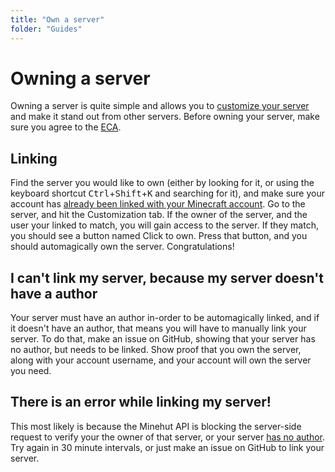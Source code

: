 ```yaml
---
title: "Own a server"
folder: "Guides"
---
```


# Owning a server

Owning a server is quite simple and allows you to [customize your server](/docs/guides/customization) and make it stand out from other servers. Before owning your server, make sure you agree to the [ECA](Docs:legal/external-content-agreement).

## Linking

Find the server you would like to own (either by looking for it, or using the keyboard shortcut <kbd>Ctrl</kbd>+<kbd>Shift</kbd>+<kbd>K</kbd> and searching for it), and make sure your account has [already been linked with your Minecraft account](Docs:guides/linking). Go to the server, and hit the Customization tab. If the owner of the server, and the user your linked to match, you will gain access to the server.
If they match, you should see a button named Click to own. Press that button, and you should automagically own the server. Congratulations!

## I can't link my server, because my server doesn't have a author

Your server must have an author in-order to be automagically linked, and if it doesn't have an author, that means you will have to manually link your server. To do that, make an issue on GitHub, showing that your server has no author, but needs to be linked. Show proof that you own the server, along with your account username, and your account will own the server you need.

## There is an error while linking my server!
This most likely is because the Minehut API is blocking the server-side request to verify your the owner of that server, or your server [has no author](#i-cant-link-my-server-because-my-server-doesnt-have-a-author).
Try again in 30 minute intervals, or just make an issue on GitHub to link your server.